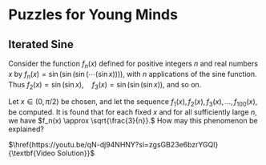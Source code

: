 # Puzzles for Young Minds

## Iterated Sine 

Consider the function $f_n(x)$ defined for positive integers $n$ and real numbers $x$ by 
$f_n(x) = \sin(\sin(\sin(\cdots (\sin x)))),$
with $n$ applications of the sine function. Thus 
$f_2(x) = \sin(\sin x), \quad f_3(x) = \sin(\sin(\sin x)),$
and so on.

Let $x \in (0, \pi/2)$ be chosen, and let the sequence 
$f_1(x), f_2(x), f_3(x), \dots, f_{100}(x),$
be computed. It is found that for each fixed $x$ and for all sufficiently large $n$, we have 
$f_n(x) \approx \sqrt{\frac{3}{n}}.$
How may this phenomenon be explained?

$\href{https://youtu.be/qN-dj94NHNY?si=zgsGB23e6bzrYGQl}{\textbf{Video Solution}}$